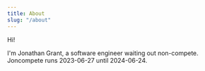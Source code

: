 ```yaml
---
title: About
slug: "/about"
---
```


Hi!

I'm Jonathan Grant, a software engineer waiting out non-compete. Joncompete runs 2023-06-27 until 2024-06-24.

